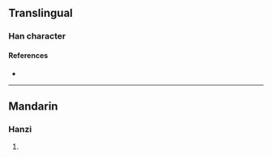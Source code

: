 {{character info/new}}
==Translingual==

===Han character===
{{Han char|rn=119|rad=米|as=05|sn=11|four=|canj=FDW|ids=⿱米田}}

====References====
* {{Han ref|kx=0763.031|dkj=21855|hdz=42542.030|uh=7568|ud=30056}}

----

==Mandarin==

===Hanzi===
{{cmn-hanzi|pin=[[pān]] ([[pan1]])|wg=p'an<sup>1</sup>}}

# {{defn|lang=cmn|sort=米05}}